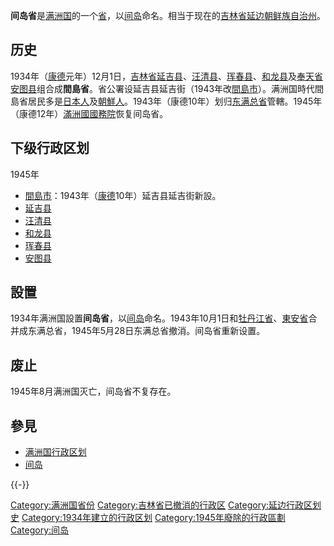 {{Infobox Former Subdivision
|native_name = 
|conventional_long_name = 间岛省
|common_name = 间岛省
|abbrev = 間
|p1 = 吉林省 (满洲国)
|flag_p1 = Flag of Manchukuo.svg
|s1 = 吉林省 (中华民国)
|flag_s1 = Flag of the Republic of China.svg
|capital = [[龙井市|延吉县]] (-1943)<br>[[延吉市|间岛市]] (-1945)
|subdivision = [[满洲国行政区划|省]]
|nation = {{MCK}}
|year_start = 1934年
|event_start = 
|date_start = 
|year_end = 1945年
|event_end = 
|date_end = 
|image_flag = 
|image_coat = 
|image_map = 
|image_map_caption = 
|common_languages       = 
|stat_year1             = 
|stat_area1             = 
|stat_pop1              = 
|today = {{PRC}}[[吉林省|吉林省]][[延边朝鲜族自治州|延边朝鲜族自治州]]
}}
'''间岛省'''是[[满洲国|满洲国]]的一个[[省_(行政區劃)|省]]，以[[间岛|间岛]]命名。相当于现在的[[吉林省|吉林省]][[延边朝鲜族自治州|延边朝鲜族自治州]]。

==历史==
1934年（[[康德_(年号)|康德]]元年）12月1日，[[吉林省_(滿洲國)|吉林省]][[龙井市|延吉县]]、[[汪清县|汪清县]]、[[珲春市|珲春县]]、[[和龙市|和龙县]]及[[奉天省|奉天省]][[安图县|安图县]]组合成'''間島省'''。省公署设延吉县延吉街（1943年改[[延吉市|間島市]]）。满洲国時代間島省居民多是[[日本人|日本人]]及[[朝鮮人|朝鮮人]]。1943年（康德10年）划归[[东满总省|东满总省]]管轄。1945年（康德12年）[[滿洲國國務院|滿洲國國務院]]恢复间岛省。

==下级行政区划==
1945年
*[[延吉市|間島市]]：1943年（[[康德|康德]]10年）延吉县延吉街新設。
*[[龙井市|延吉县]]
*[[汪清县|汪清县]]
*[[和龙市|和龙县]]
*[[珲春市|珲春县]]
*[[安图县|安图县]]

==設置==
1934年满洲国設置'''间岛省'''，以[[间岛|间岛]]命名。1943年10月1日和[[牡丹江省_(滿洲國)|牡丹江省]]、[[东安省|東安省]]合并成东满总省，1945年5月28日东满总省撤消。间岛省重新设置。

==废止==
1945年8月满洲国灭亡，间岛省不复存在。

==參見==
*[[满洲国行政区划|满洲国行政区划]] 
*[[间岛|间岛]]

{{-}}
{{滿洲國行政區劃}}

[[Category:满洲国省份|Category:满洲国省份]]
[[Category:吉林省已撤消的行政区|Category:吉林省已撤消的行政区]]
[[Category:延边行政区划史|Category:延边行政区划史]]
[[Category:1934年建立的行政区划|Category:1934年建立的行政区划]]
[[Category:1945年廢除的行政區劃|Category:1945年廢除的行政區劃]]
[[Category:间岛|Category:间岛]]